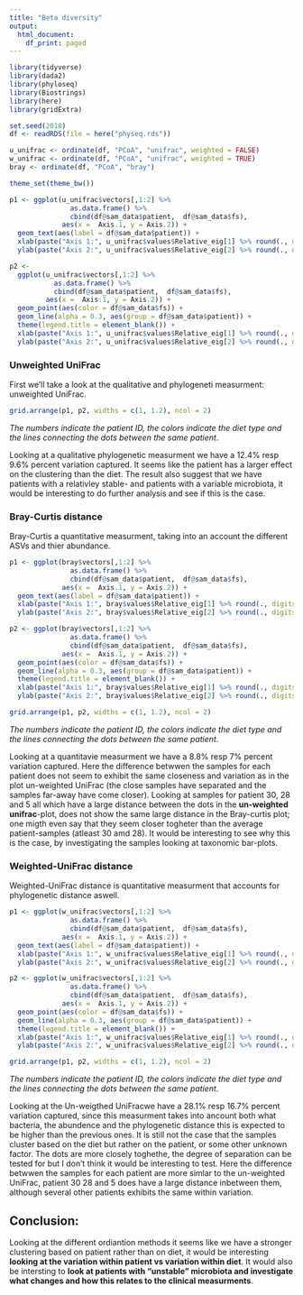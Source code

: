 ```yaml
---
title: "Beta diversity"
output:
  html_document:
    df_print: paged
---
```


```r
library(tidyverse)
library(dada2)
library(phyloseq)
library(Biostrings)
library(here)
library(gridExtra)
```


```r
set.seed(2018)
df <- readRDS(file = here("physeq.rds"))

u_unifrac <- ordinate(df, "PCoA", "unifrac", weighted = FALSE)
w_unifrac <- ordinate(df, "PCoA", "unifrac", weighted = TRUE)
bray <- ordinate(df, "PCoA", "bray")

theme_set(theme_bw())
```


```r
p1 <- ggplot(u_unifrac$vectors[,1:2] %>%
               as.data.frame() %>%
               cbind(df@sam_data$patient,  df@sam_data$fs),
             aes(x =  Axis.1, y = Axis.2)) +
  geom_text(aes(label = df@sam_data$patient)) +
  xlab(paste("Axis 1:", u_unifrac$values$Relative_eig[1] %>% round(., digits = 4), sep = " ")) +
  ylab(paste("Axis 2:", u_unifrac$values$Relative_eig[2] %>% round(., digits = 4), sep = " ")) 

p2 <- 
  ggplot(u_unifrac$vectors[,1:2] %>%
           as.data.frame() %>%
           cbind(df@sam_data$patient,  df@sam_data$fs),
         aes(x =  Axis.1, y = Axis.2)) +
  geom_point(aes(color = df@sam_data$fs)) +
  geom_line(alpha = 0.3, aes(group = df@sam_data$patient)) +
  theme(legend.title = element_blank()) +
  xlab(paste("Axis 1:", u_unifrac$values$Relative_eig[1] %>% round(., digits = 4), sep = " ")) +
  ylab(paste("Axis 2:", u_unifrac$values$Relative_eig[2] %>% round(., digits = 4), sep = " ")) 

```

### Unweighted UniFrac

First we'll take a look at the qualitative and phylogeneti measurment: unweighted UniFrac.
```r
grid.arrange(p1, p2, widths = c(1, 1.2), ncol = 2)
```
*The numbers indicate the patient ID, the colors indicate the diet type and the lines connecting the dots between the same patient*.

Looking at a qualitative phylogenetic measurment we have a 12.4% resp 9.6% percent variation captured. It seems like the patient has a larger effect on the clustering than the diet. The result also suggest that we have patients with a relativley stable- and patients with a variable microbiota, it would be interesting to do further analysis and see if this is the case.  



### Bray-Curtis distance

Bray-Curtis a quantitative measurment, taking into an account the different ASVs and thier abundance.
```r
p1 <- ggplot(bray$vectors[,1:2] %>%
               as.data.frame() %>%
               cbind(df@sam_data$patient,  df@sam_data$fs),
             aes(x =  Axis.1, y = Axis.2)) +
  geom_text(aes(label = df@sam_data$patient)) +
  xlab(paste("Axis 1:", bray$values$Relative_eig[1] %>% round(., digits = 4), sep = " ")) +
  ylab(paste("Axis 2:", bray$values$Relative_eig[2] %>% round(., digits = 4), sep = " ")) 

p2 <- ggplot(bray$vectors[,1:2] %>%
               as.data.frame() %>%
               cbind(df@sam_data$patient,  df@sam_data$fs),
             aes(x =  Axis.1, y = Axis.2)) +
  geom_point(aes(color = df@sam_data$fs)) +
  geom_line(alpha = 0.3, aes(group = df@sam_data$patient)) +
  theme(legend.title = element_blank()) +
  xlab(paste("Axis 1:", bray$values$Relative_eig[1] %>% round(., digits = 4), sep = " ")) +
  ylab(paste("Axis 2:", bray$values$Relative_eig[2] %>% round(., digits = 4), sep = " ")) 

grid.arrange(p1, p2, widths = c(1, 1.2), ncol = 2)
```
*The numbers indicate the patient ID, the colors indicate the diet type and the lines connecting the dots between the same patient*.

Looking at a quantitavie measurment we have a 8.8% resp 7% percent variation captured. Here the difference betwwen the samples for each patient does not seem to exhibit the same closeness and variation as in the plot un-weighted UniFrac (the close samples have separated and the samples far-away have come closer). Looking at samples for patient 30, 28 and 5 all which have a large distance between the dots in the **un-weighted unifrac**-plot, does not show the same large distance in the Bray-curtis plot; one migth even say that they seem closer togheter than the average patient-samples (atleast 30 amd 28). It would be interesting to see why this is the case, by investigating the samples looking at taxonomic bar-plots. 



### Weighted-UniFrac distance

Weighted-UniFrac distance is quantitative measurment that accounts for phylogenetic distance aswell.
```r
p1 <- ggplot(w_unifrac$vectors[,1:2] %>%
               as.data.frame() %>%
               cbind(df@sam_data$patient,  df@sam_data$fs),
             aes(x =  Axis.1, y = Axis.2)) +
  geom_text(aes(label = df@sam_data$patient)) +
  xlab(paste("Axis 1:", w_unifrac$values$Relative_eig[1] %>% round(., digits = 4), sep = " ")) +
  ylab(paste("Axis 2:", w_unifrac$values$Relative_eig[2] %>% round(., digits = 4), sep = " ")) 

p2 <- ggplot(w_unifrac$vectors[,1:2] %>%
               as.data.frame() %>%
               cbind(df@sam_data$patient,  df@sam_data$fs),
             aes(x =  Axis.1, y = Axis.2)) +
  geom_point(aes(color = df@sam_data$fs)) +
  geom_line(alpha = 0.3, aes(group = df@sam_data$patient)) +
  theme(legend.title = element_blank()) +
  xlab(paste("Axis 1:", w_unifrac$values$Relative_eig[1] %>% round(., digits = 4), sep = " ")) +
  ylab(paste("Axis 2:", w_unifrac$values$Relative_eig[2] %>% round(., digits = 4), sep = " ")) 

grid.arrange(p1, p2, widths = c(1, 1.2), ncol = 2)
```
*The numbers indicate the patient ID, the colors indicate the diet type and the lines connecting the dots between the same patient*.

Looking at the Un-weigthed UniFracwe have a 28.1% resp 16.7% percent variation captured, since this measurment takes into ancount both what bacteria, the abundence and the phylogenetic distance this is expected to be higher than the previous ones. It is still not the case that the samples cluster based on the diet but rather on the patient, or some other unknown factor. The dots are more closely toghethe, the degree of separation can be tested for but I don't think it would be interesting to test. Here the difference betwwen the samples for each patient are more simlar to the un-weighted UniFrac, patient 30 28 and 5 does have a large distance inbetween them, although several other patients exhibits the same within variation. 

## Conclusion:

Looking at the different ordiantion methods it seems like we have a stronger clustering based on patient rather than on diet, it would be interesting **looking at the variation within patient vs variation within diet**. It would also be intersting to **look at patients with "unstable" microbiota and investigate what changes and how this relates to the clinical measurments**. 